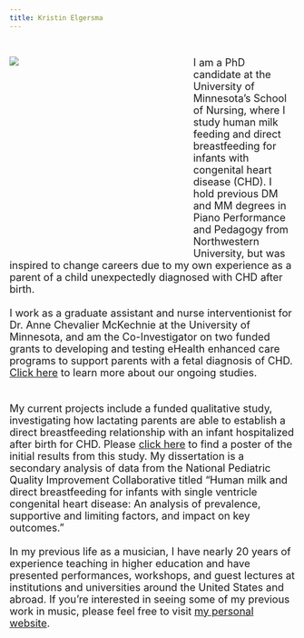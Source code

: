 ```yaml
---
title: Kristin Elgersma
---
```

<br />
<div style= "float : left; position : relative; top: 0px; width : 300px; height : 370px; padding-right: 24px; margin-bottom : 0px">
![](./elgersma headshot.jpg)

</div>

<font size = "4"> 
I am a PhD candidate at the University of Minnesota's School of Nursing, where I study human milk feeding and direct breastfeeding for infants with congenital heart disease (CHD). I hold previous DM and MM degrees in Piano Performance and Pedagogy from Northwestern University, but was inspired to change careers due to my own experience as a parent of a child unexpectedly diagnosed with CHD after birth. 
<br />
<br />
I work as a graduate assistant and nurse interventionist for Dr. Anne Chevalier McKechnie at the University of Minnesota, and am the Co-Investigator on two funded grants to developing and testing eHealth enhanced care programs to support parents with a fetal diagnosis of CHD.  [Click here](https://nursing.umn.edu/research/research-projects/preparing-heart-and-mind) to learn more about our ongoing studies.  
<br />
<br />
My current projects include a funded qualitative study, investigating how lactating parents are able to establish a direct breastfeeding relationship with an infant hospitalized after birth for CHD. Please [click here](publications.html) to find a poster of the initial results from this study. My dissertation is a secondary analysis of data from the National Pediatric Quality Improvement Collaborative titled "Human milk and direct breastfeeding for infants with single ventricle congenital heart disease: An analysis of prevalence, supportive and limiting factors, and impact on key outcomes." 
<br />
<br />
In my previous life as a musician, I have nearly 20 years of experience teaching in higher education and have presented performances, workshops, and guest lectures at institutions and universities around the United States and abroad. If you're interested in seeing some of my previous work in music, please feel free to visit [my personal website](https://www.kristinelgersma.com/).

</font>  
  
